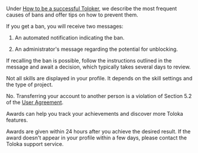 <Cut title="Account blocked">

Under [How to be a successful Toloker](../../tasks), we describe the most frequent causes of bans and offer tips on how to prevent them.

If you get a ban, you will receive two messages:

1. An automated notification indicating the ban.

1. An administrator's message regarding the potential for unblocking.

If recalling the ban is possible, follow the instructions outlined in the message and await a decision, which typically takes several days to review.

</Cut>

<Cut title="Questions about a profile">

<Cut title="Why don't I see all my skills in my profile?">

Not all skills are displayed in your profile. It depends on the skill settings and the type of project.

</Cut>

<Cut title="Can several Tolokers use the same account?">

No. Transferring your account to another person is a violation of Section 5.2 of the [User Agreement](https://toloka.ai/tolokers/legal/user-agreement/).

</Cut>

<Cut title="What are awards for?">

Awards can help you track your achievements and discover more Toloka features.

</Cut>

<Cut title="When are awards given?">

Awards are given within 24 hours after you achieve the desired result. If the award doesn't appear in your profile within a few days, please contact the Toloka support service.

</Cut>

</Cut>
